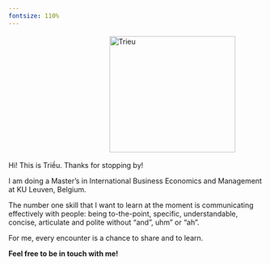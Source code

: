 ```yaml
---
fontsize: 110%
---
```

<img src="images/profile-photo.png" alt="Trieu" width="249" height="230" style="float:middle;margin:3px 200px"/> 

Hi! This is Triều. Thanks for stopping by!

I am doing a Master's in International Business Economics and Management at KU Leuven, Belgium. 

The number one skill that I want to learn at the moment is communicating effectively with people: being to-the-point, specific, understandable, concise, articulate and polite without "and", uhm" or "ah".

For me, every encounter is a chance to share and to learn.

**Feel free to be in touch with me!**